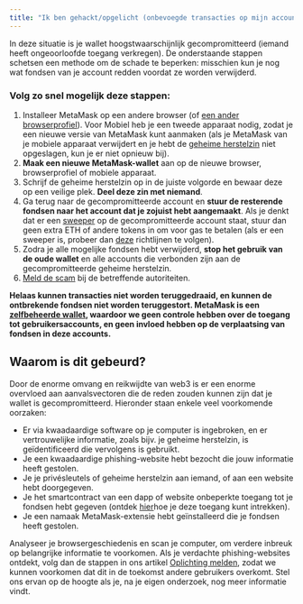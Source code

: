 ```yaml
---
title: "Ik ben gehackt/opgelicht (onbevoegde transacties op mijn account)"
---
```


In deze situatie is je wallet hoogstwaarschijnlijk gecompromitteerd (iemand heeft ongeoorloofde toegang verkregen). De onderstaande stappen schetsen een methode om de schade te beperken: misschien kun je nog wat fondsen van je account redden voordat ze worden verwijderd.

### Volg zo snel mogelijk deze stappen:

1. Installeer MetaMask op een andere browser (of [een ander browserprofiel](https://consensys.net/blog/metamask/how-to-manage-multiple-wallets-with-metamask/)). Voor Mobiel heb je een tweede apparaat nodig, zodat je een nieuwe versie van MetaMask kunt aanmaken (als je MetaMask van je mobiele apparaat verwijdert en je hebt de [geheime herstelzin](/privacy-and-security/what-is-a-secret-recovery-phrase-and-how-to-keep-your-crypto-wallet-secure) niet opgeslagen, kun je er niet opnieuw bij).
2. **Maak een nieuwe MetaMask-wallet** aan op de nieuwe browser, browserprofiel of mobiele apparaat.
3. Schrijf de geheime herstelzin op in de juiste volgorde en bewaar deze op een veilige plek. **Deel deze zin met niemand**.
4. Ga terug naar de gecompromitteerde account en **stuur de resterende fondsen naar het account dat je zojuist hebt aangemaakt**. Als je denkt dat er een [sweeper](/privacy-and-security/staying-safe-in-web3/sweeper-bots-scripts) op de gecompromitteerde account staat, stuur dan geen extra ETH of andere tokens in om voor gas te betalen (als er een sweeper is, probeer dan [deze](/privacy-and-security/staying-safe-in-web3/fighting-back-against-sweeper-bots) richtlijnen te volgen).
5. Zodra je alle mogelijke fondsen hebt verwijderd, **stop het gebruik van de oude wallet** en alle accounts die verbonden zijn aan de gecompromitteerde geheime herstelzin.
6. [Meld de scam](/privacy-and-security/how-to-report-a-scam) bij de betreffende autoriteiten.

**Helaas kunnen transacties niet worden teruggedraaid, en kunnen de ontbrekende fondsen niet worden teruggestort. MetaMask is een [zelfbeheerde wallet](/getting-started/metamask-is-a-self-custodial-wallet), waardoor we geen controle hebben over de toegang tot gebruikersaccounts, en geen invloed hebben op de verplaatsing van fondsen in deze accounts.**

## **Waarom is dit gebeurd?**

Door de enorme omvang en reikwijdte van web3 is er een enorme overvloed aan aanvalsvectoren die de reden zouden kunnen zijn dat je wallet is gecompromitteerd. Hieronder staan enkele veel voorkomende oorzaken:

- Er via kwaadaardige software op je computer is ingebroken, en er vertrouwelijke informatie, zoals bijv. je geheime herstelzin, is geïdentificeerd die vervolgens is gebruikt.
- Je een kwaadaardige phishing-website hebt bezocht die jouw informatie heeft gestolen.
- Je je privésleutels of geheime herstelzin aan iemand, of aan een website hebt doorgegeven.
- Je het smartcontract van een dapp of website onbeperkte toegang tot je fondsen hebt gegeven (ontdek [hier](/privacy-and-security/how-to-revoke-smart-contract-allowances-token-approvals)hoe je deze toegang kunt intrekken).
- Je een namaak MetaMask-extensie hebt geïnstalleerd die je fondsen heeft gestolen.

Analyseer je browsergeschiedenis en scan je computer, om verdere inbreuk op belangrijke informatie te voorkomen. Als je verdachte phishing-websites ontdekt, volg dan de stappen in ons artikel [Oplichting melden](/privacy-and-security/how-to-report-a-scam), zodat we kunnen voorkomen dat dit in de toekomst andere gebruikers overkomt. Stel ons ervan op de hoogte als je, na je eigen onderzoek, nog meer informatie vindt.
